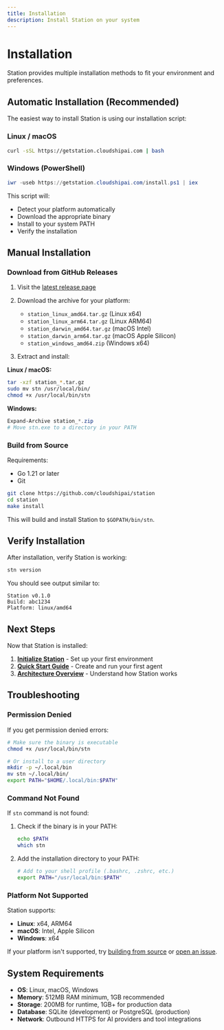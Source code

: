 ```yaml
---
title: Installation
description: Install Station on your system
---
```


# Installation

Station provides multiple installation methods to fit your environment and preferences.

## Automatic Installation (Recommended)

The easiest way to install Station is using our installation script:

### Linux / macOS
```bash
curl -sSL https://getstation.cloudshipai.com | bash
```

### Windows (PowerShell)
```powershell
iwr -useb https://getstation.cloudshipai.com/install.ps1 | iex
```

This script will:
- Detect your platform automatically
- Download the appropriate binary
- Install to your system PATH
- Verify the installation

## Manual Installation

### Download from GitHub Releases

1. Visit the [latest release page](https://github.com/cloudshipai/station/releases/latest)
2. Download the archive for your platform:
   - `station_linux_amd64.tar.gz` (Linux x64)
   - `station_linux_arm64.tar.gz` (Linux ARM64) 
   - `station_darwin_amd64.tar.gz` (macOS Intel)
   - `station_darwin_arm64.tar.gz` (macOS Apple Silicon)
   - `station_windows_amd64.zip` (Windows x64)

3. Extract and install:

**Linux / macOS:**
```bash
tar -xzf station_*.tar.gz
sudo mv stn /usr/local/bin/
chmod +x /usr/local/bin/stn
```

**Windows:**
```powershell
Expand-Archive station_*.zip
# Move stn.exe to a directory in your PATH
```

### Build from Source

Requirements:
- Go 1.21 or later
- Git

```bash
git clone https://github.com/cloudshipai/station
cd station
make install
```

This will build and install Station to `$GOPATH/bin/stn`.

## Verify Installation

After installation, verify Station is working:

```bash
stn version
```

You should see output similar to:
```
Station v0.1.0
Build: abc1234
Platform: linux/amd64
```

## Next Steps

Now that Station is installed:

1. **[Initialize Station](/en/quickstart#1-initialize-station)** - Set up your first environment
2. **[Quick Start Guide](/en/quickstart)** - Create and run your first agent
3. **[Architecture Overview](/en/architecture)** - Understand how Station works

## Troubleshooting

### Permission Denied

If you get permission denied errors:

```bash
# Make sure the binary is executable
chmod +x /usr/local/bin/stn

# Or install to a user directory
mkdir -p ~/.local/bin
mv stn ~/.local/bin/
export PATH="$HOME/.local/bin:$PATH"
```

### Command Not Found

If `stn` command is not found:

1. Check if the binary is in your PATH:
   ```bash
   echo $PATH
   which stn
   ```

2. Add the installation directory to your PATH:
   ```bash
   # Add to your shell profile (.bashrc, .zshrc, etc.)
   export PATH="/usr/local/bin:$PATH"
   ```

### Platform Not Supported

Station supports:
- **Linux**: x64, ARM64
- **macOS**: Intel, Apple Silicon  
- **Windows**: x64

If your platform isn't supported, try [building from source](#build-from-source) or [open an issue](https://github.com/cloudshipai/station/issues).

## System Requirements

- **OS**: Linux, macOS, Windows
- **Memory**: 512MB RAM minimum, 1GB recommended
- **Storage**: 200MB for runtime, 1GB+ for production data
- **Database**: SQLite (development) or PostgreSQL (production)
- **Network**: Outbound HTTPS for AI providers and tool integrations